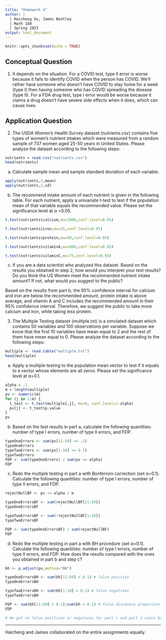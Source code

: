 ```yaml
---
title: "Homework 4"
author: |
  | Haicheng Xu, James Bentley
  | Math 189
  | Spring 2023
output: html_document
---
```


```r
knitr::opts_chunk$set(echo = TRUE)
```

## Conceptual Question

1. It depends on the situation. For a COVID test, type II error is worse because it fails to identify COVID when the person has COVID. We'll rather have someone who doesn't have COVID to stay home for a week (type I) then having someone who has COVID spreading the disease (type II). For a FDA drug test, type I error would be worse because it claims a drug doesn't have severe side effects when it does, which can cause lives.

## Application Question


2. The USDA Women’s Health Survey dataset (nutrients.csv) contains five types of women’s nutrient intakes which were measured from a random sample of 737 women aged 25-50 years in United States. Please analyze the dataset according to the following steps:

```r
nutrients = read.csv("nutrients.csv")
head(nutrients)
```

a. Calculate sample mean and sample standard deviation of each variable.

```r
apply(nutrients,2,mean)
apply(nutrients,2,sd)
```

b. The recommend intake amount of each nutrient is given in the following table. For each nutrient, apply a univariate t-test to test if the population mean of that variable equals the recommended value. Please set the significance level at α
=0.05.

```r
t.test(nutrients$calcium,mu=1000,conf.level=0.95)

t.test(nutrients$iron,mu=15,conf.level=0.95)

t.test(nutrients$protein,mu=60,conf.level=0.95)

t.test(nutrients$vitaminA,mu=800,conf.level=0.95)

t.test(nutrients$vitaminC,mu=75,conf.level=0.95)

```

c. If you are a data scientist who analyzed this dataset. Based on the results you obtained in step 2, how would you interpret your test results? Do you think the US Women meet the recommended nutrient intake amount? If not, what would you suggest to the public?

Based on the results from part b, the 95% confidence interval for calcium and iron are below the recommended amount, protein intake is above average, and vitamin A and C includes the recommended amount in their 95% confidence interval. Therefore, we suggest the public to take more calcium and iron, while taking less protein.

3. The Multiple Testing dataset (multiple.txt) is a simulated dataset which contains 50 variables and 100 observations per variable. Suppose we know that the first 10 variables have mean equal to 2 and the rest of them have mean equal to 0. Please analyze the dataset according to the following steps:

```r
multiple <- read.table("multiple.txt")
head(multiple)

```

a. Apply a multiple testing to the population mean vector to test if it equals to a vector whose elements are all zeros. Please set the significance level at α=0.1.

```r
alpha = .1
m = length(multiple)
pv <- numeric(m)
for (j in 1:m) {
  t_test <- t.test(multiple[,j], mu=0, conf.level=1-alpha)
  pv[j] <- t_test$p.value
}
pv

```

b. Based on the test results in part a, calculate the following quantities: number of type I errors, number of type II errors, and FDP.

```r
typeOneErrors <- sum(pv[11:50] <= .1)
typeOneErrors
typeTwoErrors <- sum(pv[1:10] >= 0.1)
typeTwoErrors
FDP <- sum(typeOneErrors) / sum(pv <= alpha)
FDP
```

c. Redo the multiple testing in part a with Bonferroni correction (set α=0.1). Calculate the following quantities: number of type I errors, number of type II errors, and FDP.

```r

rejectNullBF <- pv <= alpha / m

typeOneErrorsBF <- sum(rejectNullBF[11:50])
typeOneErrorsBF

typeTwoErrorsBF <- sum(!rejectNullBF[1:10])
typeTwoErrorsBF

FDP <- sum(typeOneErrorsBF) / sum(rejectNullBF)
FDP

```

d. Redo the multiple testing in part a with BH procedure (set α=0.1). Calculate the following quantities: number of type I errors, number of type II errors, and FDP. How does the results compared with the ones you obtained in part b and step c?

```r
bh <- p.adjust(pv,method="BH")

typeOneErrorsBH <- sum(bh[11:50] < 0.1) # false positive
typeOneErrorsBH

typeTwoErrorsBH <- sum(bh[1:10] > 0.1) # false negatives
typeTwoErrorsBH

FDP <- sum(bh[11:50] < 0.1)/sum(bh < 0.1) # false discovery proportion
FDP

# We got no false positives or negatives for part c and part d since both are adjusted for multiple testing. The values we obtained in part b is not adjusted, so we got 4 false positive tests and 0.2857143 for FDP.
```


----------------------------------

Haicheng and James collaborated on the entire assignments equally.

